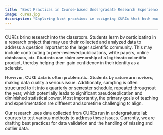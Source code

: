 ```yaml
---
title: "Best Practices in Course-based Undergradate Research Experiences (CUREs)"
image: cures.jpg
description: "Exploring best practices in designing CUREs that both maximize learning and provide a useable research product."
---
```


---------------------------------------------------------------------------------

CUREs bring research into the classroom. Students learn by participating in a research project that may use their collected and analyzed data to address a question important to the larger scientific community. This may include contributing to peer-reviewed publications, white papers, online databases, etc. Students can claim ownership of a legitimate scientific product, thereby helping them gain confidence in their identity as a scientist.

However, CURE data is often problematic. Students by nature are novices, making data quality a serious issue. Additionally, sampling is often structured to fit into a quarterly or semester schedule, repeated throughout the year, which potentially leads to significant pseudoreplication and diminished statistical power. Most importantly, the primary goals of teaching and experimentation are different and sometime challenging to align.

Our research uses data collected from CUREs run in undergraduate lab courses to test various methods to address these issues. Currently, we are drafting best practices for data validation and the handling of missing and outlier data.
